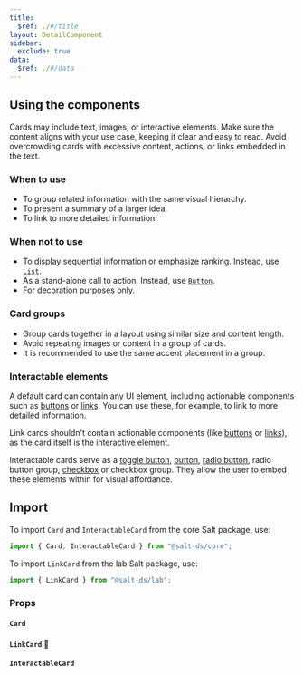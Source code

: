 ```yaml
---
title:
  $ref: ./#/title
layout: DetailComponent
sidebar:
  exclude: true
data:
  $ref: ./#/data
---
```


## Using the components

Cards may include text, images, or interactive elements. Make sure the content aligns with your use case, keeping it clear and easy to read. Avoid overcrowding cards with excessive content, actions, or links embedded in the text.

### When to use

- To group related information with the same visual hierarchy.
- To present a summary of a larger idea.
- To link to more detailed information.

### When not to use

- To display sequential information or emphasize ranking. Instead, use [`List`](../list).
- As a stand-alone call to action. Instead, use [`Button`](../button).
- For decoration purposes only.

### Card groups

- Group cards together in a layout using similar size and content length.
- Avoid repeating images or content in a group of cards.
- It is recommended to use the same accent placement in a group.

### Interactable elements

A default card can contain any UI element, including actionable components such as [buttons](../button) or [links](../link). You can use these, for example, to link to more detailed information.

Link cards shouldn't contain actionable components (like [buttons](../button) or [links](../link)), as the card itself is the interactive element.

Interactable cards serve as a [toggle button](../toggle-button), [button](../button), [radio button](../radio-button), radio button group, [checkbox](../checkbox) or checkbox group. They allow the user to embed these elements within for visual affordance.

## Import

To import `Card` and `InteractableCard` from the core Salt package, use:

```js
import { Card, InteractableCard } from "@salt-ds/core";
```

To import `LinkCard` from the lab Salt package, use:

```js
import { LinkCard } from "@salt-ds/lab";
```

### Props

#### `Card`

<PropsTable packageName="core" componentName="Card" />

#### `LinkCard` 🚧

<PropsTable packageName="lab" componentName="LinkCard" />

#### `InteractableCard`

<PropsTable packageName="core" componentName="InteractableCard" />
